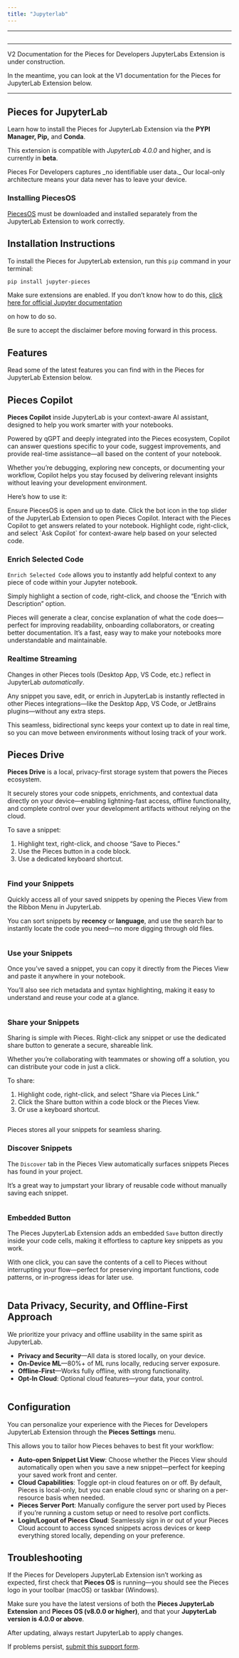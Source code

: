 ```yaml
---
title: "Jupyterlab"
---
```


---

<img
  className="mx-auto"
/>

---

<alert>
  V2 Documentation for the Pieces for Developers JupyterLabs Extension is under construction.

  In the meantime, you can look at the V1 documentation for the Pieces for JupyterLab Extension below.
</alert>

---

## Pieces for JupyterLab

Learn how to install the Pieces for JupyterLab Extension via the **PYPI Manager, Pip,** and **Conda**.

This extension is compatible with _JupyterLab 4.0.0_ and higher, and is currently in **beta**.

<tip>
  Pieces For Developers captures _no identifiable user data._ Our local-only architecture means your data never has to leave your device.
</tip>

### Installing PiecesOS

[PiecesOS](https://docs.pieces.app/products/core-dependencies/pieces-os) must be downloaded and installed separately from the JupyterLab Extension to work correctly.

<get-started-install />

## Installation Instructions

To install the Pieces for JupyterLab extension, run this `pip` command in your terminal:

```bash
pip install jupyter-pieces
```

Make sure extensions are enabled. If you don’t know how to do this, <a target="_blank" href="https://tljh.jupyter.org/en/latest/howto/admin/enable-extensions.html">
click here for official Jupyter documentation</a>

 on how to do so.

<alert>
  Be sure to accept the disclaimer before moving forward in this process.
</alert>

## Features

Read some of the latest features you can find with in the Pieces for JupyterLab Extension below.

## Pieces Copilot

**Pieces Copilot** inside JupyterLab is your context-aware AI assistant, designed to help you work smarter with your notebooks.

Powered by qGPT and deeply integrated into the Pieces ecosystem, Copilot can answer questions specific to your code, suggest improvements, and provide real-time assistance—all based on the content of your notebook.

Whether you’re debugging, exploring new concepts, or documenting your workflow, Copilot helps you stay focused by delivering relevant insights without leaving your development environment.

Here’s how to use it:

<Steps>
  <Step title="Open PiecesOS">
    Ensure PiecesOS is open and up to date.
  </Step>
  <Step title="Open the View">
    Click the bot icon in the top slider of the JupyterLab Extension to open Pieces Copilot.
  </Step>
  <Step title="Start Prompting">
    Interact with the Pieces Copilot to get answers related to your notebook.
  </Step>
  <Step title="“Ask Copilot”">
    Highlight code, right-click, and select `Ask Copilot` for context-aware help based on your selected code.
  </Step>
</Steps>

### Enrich Selected Code

`Enrich Selected Code` allows you to instantly add helpful context to any piece of code within your Jupyter notebook.

Simply highlight a section of code, right-click, and choose the “Enrich with Description” option.

Pieces will generate a clear, concise explanation of what the code does—perfect for improving readability, onboarding collaborators, or creating better documentation. It’s a fast, easy way to make your notebooks more understandable and maintainable.

### Realtime Streaming

Changes in other Pieces tools (Desktop App, VS Code, etc.) reflect in JupyterLab _automatically_.

Any snippet you save, edit, or enrich in JupyterLab is instantly reflected in other Pieces integrations—like the Desktop App, VS Code, or JetBrains plugins—without any extra steps.

<info>
  This seamless, bidirectional sync keeps your context up to date in real time, so you can move between environments without losing track of your work.
</info>

## Pieces Drive

**Pieces Drive** is a local, privacy-first storage system that powers the Pieces ecosystem.

It securely stores your code snippets, enrichments, and contextual data directly on your device—enabling lightning-fast access, offline functionality, and complete control over your development artifacts without relying on the cloud.

To save a snippet:

1. Highlight text, right-click, and choose “Save to Pieces.”
2. Use the Pieces button in a code block.
3. Use a dedicated keyboard shortcut.

<img
  className="mx-auto"
/>

### Find your Snippets

Quickly access all of your saved snippets by opening the Pieces View from the Ribbon Menu in JupyterLab.

You can sort snippets by **recency** or **language**, and use the search bar to instantly locate the code you need—no more digging through old files.

<img
  className="mx-auto"
/>

### Use your Snippets

Once you’ve saved a snippet, you can copy it directly from the Pieces View and paste it anywhere in your notebook.

You’ll also see rich metadata and syntax highlighting, making it easy to understand and reuse your code at a glance.

<img
  className="mx-auto"
/>

### Share your Snippets

Sharing is simple with Pieces. Right-click any snippet or use the dedicated share button to generate a secure, shareable link.

Whether you’re collaborating with teammates or showing off a solution, you can distribute your code in just a click.

To share:

1. Highlight code, right-click, and select “Share via Pieces Link.”
2. Click the Share button within a code block or the Pieces View.
3. Or use a keyboard shortcut.

<img
  className="mx-auto"
/>

<tip>
  Pieces stores all your snippets for seamless sharing.
</tip>

### Discover Snippets

The `Discover` tab in the Pieces View automatically surfaces snippets Pieces has found in your project.

It’s a great way to jumpstart your library of reusable code without manually saving each snippet.

<img
  className="mx-auto"
/>

### Embedded Button

The Pieces JupyterLab Extension adds an embedded `Save` button directly inside your code cells, making it effortless to capture key snippets as you work.

With one click, you can save the contents of a cell to Pieces without interrupting your flow—perfect for preserving important functions, code patterns, or in-progress ideas for later use.

<img
  className="mx-auto"
/>

## **Data Privacy, Security, and Offline-First Approach**

We prioritize your privacy and offline usability in the same spirit as JupyterLab.

- **Privacy and Security**—All data is stored locally, on your device.
- **On-Device ML**—80%\+ of ML runs locally, reducing server exposure.
- **Offline-First**—Works fully offline, with strong functionality.
- **Opt-In Cloud**: Optional cloud features—your data, your control.

<img
  className="mx-auto"
/>

## Configuration

You can personalize your experience with the Pieces for Developers JupyterLab Extension through the **Pieces Settings** menu.

This allows you to tailor how Pieces behaves to best fit your workflow:

- **Auto-open Snippet List View**: Choose whether the Pieces View should automatically open when you save a new snippet—perfect for keeping your saved work front and center.
- **Cloud Capabilities**: Toggle opt-in cloud features on or off. By default, Pieces is local-only, but you can enable cloud sync or sharing on a per-resource basis when needed.
- **Pieces Server Port**: Manually configure the server port used by Pieces if you’re running a custom setup or need to resolve port conflicts.
- **Login/Logout of Pieces Cloud**: Seamlessly sign in or out of your Pieces Cloud account to access synced snippets across devices or keep everything stored locally, depending on your preference.

## Troubleshooting

If the Pieces for Developers JupyterLab Extension isn’t working as expected, first check that **Pieces OS** is running—you should see the Pieces logo in your toolbar (macOS) or taskbar (Windows).

Make sure you have the latest versions of both the **Pieces JupyterLab Extension** and **Pieces OS (v8.0.0 or higher)**, and that your **JupyterLab version is 4.0.0 or above**.

After updating, always restart JupyterLab to apply changes.

If problems persist, [submit this support form](https://getpieces.typeform.com/jupyterlab).

<on-device-storage />